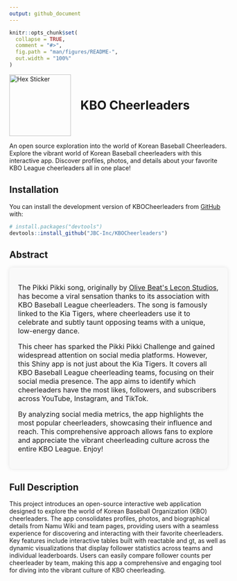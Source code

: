 ```yaml
---
output: github_document
---
```


```r
knitr::opts_chunk$set(
  collapse = TRUE,
  comment = "#>",
  fig.path = "man/figures/README-",
  out.width = "100%"
)
```

<div style="display: flex; align-items: center;">
  <img src="img/image.png" alt="Hex Sticker" style="margin-right: 22px;" width="142"/>
  <h1 style="margin: 0; padding: 0;">KBO Cheerleaders</h1>
</div>

An open source exploration into the world of Korean Baseball Cheerleaders. Explore the vibrant world of Korean Baseball cheerleaders with this interactive app. Discover profiles, photos, and details about your favorite KBO League cheerleaders all in one place!

## Installation

You can install the development version of KBOCheerleaders from [GitHub](https://github.com/) with:

``` r
# install.packages("devtools")
devtools::install_github("JBC-Inc/KBOCheerleaders")
```

## Abstract

<div style="padding: 20px; border-radius: 8px; background-color: #f9f9f9; box-shadow: 0 0 10px rgba(0, 0, 0, 0.1);"><p style="font-size: 16px;">The Pikki Pikki song, originally by <a href="https://youtu.be/M5HXKSR1hKc?t=42" target="_blank">Olive Beat\'s Lecon Studios</a>, has become a viral sensation thanks to its association with KBO Baseball League cheerleaders. The song is famously linked to the Kia Tigers, where cheerleaders use it to celebrate and subtly taunt opposing teams with a unique, low-energy dance.</p><p style="font-size: 16px;">This cheer has sparked the Pikki Pikki Challenge and gained widespread attention on social media platforms. However, this Shiny app is not just about the Kia Tigers. It covers all KBO Baseball League cheerleading teams, focusing on their social media presence. The app aims to identify which cheerleaders have the most likes, followers, and subscribers across YouTube, Instagram, and TikTok.</p><p style="font-size: 16px;">By analyzing social media metrics, the app highlights the most popular cheerleaders, showcasing their influence and reach. This comprehensive approach allows fans to explore and appreciate the vibrant cheerleading culture across the entire KBO League. Enjoy!</p></div>

## Full Description

This project introduces an open-source interactive web application designed to explore the world of Korean Baseball Organization (KBO) cheerleaders. The app consolidates profiles, photos, and biographical details from Namu Wiki and team pages, providing users with a seamless experience for discovering and interacting with their favorite cheerleaders. Key features include interactive tables built with reactable and gt, as well as dynamic visualizations that display follower statistics across teams and individual leaderboards. Users can easily compare follower counts per cheerleader by team, making this app a comprehensive and engaging tool for diving into the vibrant culture of KBO cheerleading.





